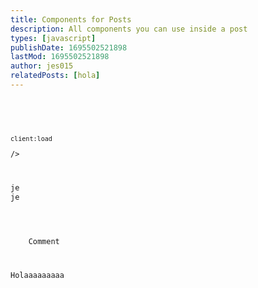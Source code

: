 ```yaml
---
title: Components for Posts
description: All components you can use inside a post
types: [javascript]
publishDate: 1695502521898
lastMod: 1695502521898
author: jes015
relatedPosts: [hola]
---
```



<br />
<Code code='const a = holaasdlkf' title="text.tsx"  />
<br />
<ImageViewer
    images={
        ['https://avatars.githubusercontent.com/u/1561955?v=4', 'https://avatars.githubusercontent.com/u/120581623?v=4', 'https://avatars.githubusercontent.com/u/1561955?v=4', 'https://avatars.githubusercontent.com/u/120581623?v=4']
    }

    client:load
/>
<br />
<div style={{ display: 'flex' }}>
<Image
    alt='jes015 logo'
    height='15em'
    width='15em'
/>
<Image
    src='https://avatars.githubusercontent.com/u/120581623?v=4'
    alt='jes015 logo'
    height='15em'
    width='15em'
    client:load
/>
</div>
<br />
<Comment title='olaaaa'>
    Comment
</Comment>

Holaaaaaaaaa
